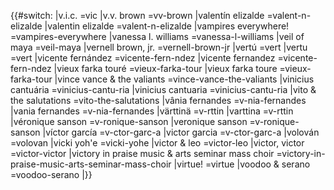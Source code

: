 <noinclude>
{{notice|公告牌译码的子模版，不能直接调用}}</noinclude><includeonly>{{#switch:{{lc:{{{1}}}}}
|v.i.c. =vic
|v.v. brown =vv-brown
|valentín elizalde =valent-n-elizalde
|valentin elizalde =valent-n-elizalde
|vampires everywhere! =vampires-everywhere
|vanessa l. williams =vanessa-l-williams
|veil of maya =veil-maya
|vernell brown, jr. =vernell-brown-jr
|vertú =vert
|vertu =vert
|vicente fernández =vicente-fern-ndez
|vicente fernandez =vicente-fern-ndez
|vieux farka touré =vieux-farka-tour
|vieux farka toure =vieux-farka-tour
|vince vance & the valiants =vince-vance-the-valiants
|vinicius cantuária =vinicius-cantu-ria
|vinicius cantuaria =vinicius-cantu-ria
|vito & the salutations =vito-the-salutations
|vânia fernandes =v-nia-fernandes
|vania fernandes =v-nia-fernandes
|värttinä =v-rttin
|varttina =v-rttin
|véronique sanson =v-ronique-sanson
|veronique sanson =v-ronique-sanson
|víctor garcía =v-ctor-garc-a
|victor garcia =v-ctor-garc-a
|volován =volovan
|vicki yoh'e =vicki-yohe
|victor & leo =victor-leo
|victor, victor =victor-victor
|victory in praise music & arts seminar mass choir =victory-in-praise-music-arts-seminar-mass-choir
|virtue! =virtue
|voodoo & serano =voodoo-serano
|{{urlencode:{{{1}}}}}}}</includeonly>